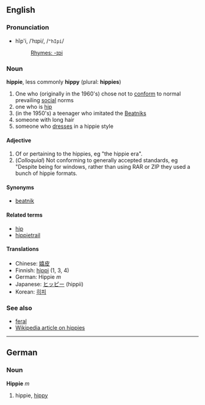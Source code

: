 ==English==
===Pronunciation===
*hĭp'i, /ˈhɪpi/, /<tt>"hIpi</tt>/
*:[[Rhymes:English:-ɪpi|Rhymes: -ɪpi]]

===Noun===
'''hippie''', less commonly '''hippy''' (plural: '''hippies''')

# One who (originally in the 1960's) chose not to [[conform]] to normal prevailing [[social]] norms
# one who is [[hip]]
#(in the 1950's) a teenager who imitated the  [[Beatnik]]s
#someone with long hair
#someone who [[dress]]es in a hippie style

====Adjective====
# Of or pertaining to the hippies, eg "the hippie era".
# (''Colloquial'') Not conforming to generally accepted standards, eg "Despite being for windows, rather than using RAR or ZIP they used a bunch of hippie formats.

====Synonyms====
*[[beatnik]]

====Related terms====
*[[hip]]<!-- definitely related? --><!-- Um, we say it is -->
*[[hippietrail]]

====Translations====
*Chinese: [[嬉皮]]
*Finnish: [[hippi]] (1, 3, 4)
*German: Hippie ''m''
*Japanese: [[ヒッピー]] (hippii)
*Korean: [[히피]]

===See also===
*[[feral]]
*[[w:Hippie|Wikipedia article on hippies]]

----

==German==
===Noun===
'''Hippie''' ''m''

# hippie, [[hippy]]
